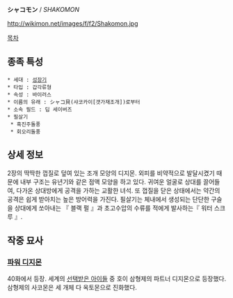 '''シャコモン''' / ''SHAKOMON''

http://wikimon.net/images/f/f2/Shakomon.jpg

[[목차]]

== 종족 특성 ==
 * 세대 : [[성장기]]
 * 타입 : 갑각류형
 * 속성 : 바이러스
 * 이름의 유래 : シャコ貝(샤코카이[갯가재조개])로부터
 * 소속 필드 : 딥 세이버즈
 * 필살기
  * 흑진주돌풍
  * 회오리돌풍

== 상세 정보 ==

2장의 딱딱한 껍질로 덮여 있는 조개 모양의 디지몬. 외피를 비약적으로 발달시켰기 때문에 내부 구조는 유년기와 같은 점액 모양을 하고 있다. 귀여운 얼굴로 상대를 끌어들여, 다가온 상대방에게 공격을 가하는 교활한 녀석. 또 껍질을 닫은 상태에서는 약간의 공격은 쉽게 받아치는 높은 방어력을 가진다. 필살기는 체내에서 생성되는 단단한 구슬을 상대에게 쏘아내는 『 블랙 펄 』과 초고수압의 수류를 적에게 발사하는『 워터 스크루 』.

== 작중 묘사 ==
=== [[파워 디지몬]] ===
40화에서 등장. 세계의 [[선택받은 아이들]] 중 호이 삼형제의 파트너 디지몬으로 등장했다. 삼형제의 사코몬은 세 개체 다 옥토몬으로 진화했다.
